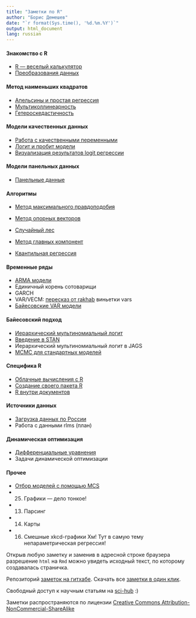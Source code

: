 ```yaml
---
title: "Заметки по R"
author: "Борис Демешев"
date: "`r format(Sys.time(), '%d.%m.%Y')`"
output: html_document
lang: russian
---
```


#### Знакомство с R
* [R --- веселый калькулятор](cycle_files/08_fancy_calc.html)
* [Преобразования данных](cycle_files/18_data_transform.html)

#### Метод наименьших квадратов
* [Апельсины и простая регрессия](cycle_files/02_ols_oranges.html)
* [Мультиколлинеарность](cycle_files/05_multicollinearity.html)
* [Гетероскедастичность](cycle_files/12_hetero.html)

#### Модели качественных данных


* [Работа с качественными переменными](cycle_files/01_qualitative_variable.html)
* [Логит и пробит модели](cycle_files/03_logit_regression.html)
* [Визуализация результатов logit регрессии](cycle_files/04_qualit_graphs.html)

#### Модели панельных данных
* [Панельные данные](cycle_files/09_panel_regression.html)

#### Алгоритмы 
* [Метод максимального правдоподобия](cycle_files/17_ml.html)
* [Метод опорных векторов](cycle_files/11_svm.html)
* [Случайный лес](cycle_files/22_forest.html)

* [Метод главных компонент](cycle_files/06_pca.html)
* [Квантильная регрессия](cycle_files/07_quant_reg.html)
 




#### Временные ряды
* [ARMA модели](cycle_files/31_arma_models.html)
* Единичный корень сотоварищи
* GARCH
* VAR/VECM: [пересказ от rakhab](http://rpubs.com/rakhab/9941) виньетки vars
* [Байесовские VAR модели](cycle_files/21_bayesian_var.html)

#### Байесовский подход
* [Иерархический мультиномиальный логит](cycle_files/32_bayesian_hierarchical_logit.html)
* [Введение в STAN](cycle_files/33_stan_intro.html)
* Иерархический мультиномиальный логит в JAGS
* [MCMC для стандартных моделей](cycle_files/15_mcmc_pack.html)

#### Специфика R
* [Облачные вычисления с R](cycle_files/19_cloud.html)
* [Создание своего пакета R](cycle_files/20_package.html)
* [R внутри документов](cycle_files/26_literate_programming.html)

#### Источники данных
* [Загрузка данных по России](cycle_files/23_load_rus_data.html)
* Работа с данными rlms (план)





#### Динамическая оптимизация
* [Дифференциальные уравнения](cycle_files/10_diff_eq.html)
* Задачи динамической оптимизации

#### Прочее
* [Отбор моделей с помощью MCS](cycle_files/34_mcs.html)
* 25. Графики --- дело тонкое!
* 13. Парсинг 
* 14. Карты
* 16. Смешные xkcd-графики Хм! Тут в самую тему непараметрическая регрессия!


Открыв любую заметку и заменив в адресной строке браузера разрешение `html` на `Rmd` можно увидеть исходный текст, по которому создавалась страничка.

Репозиторий [заметок на гитхабе](https://github.com/bdemeshev/r_cycle). Скачать все [заметки в один клик](https://github.com/bdemeshev/r_cycle/archive/gh-pages.zip).

Свободный доступ к научным статьям на [sci-hub](http://www.sci-hub.cc) :)

Заметки распространяются по лицензии [Creative Commons Attribution-NonCommercial-ShareAlike](http://creativecommons.org/licenses/by-nc-sa/3.0/deed.ru)



